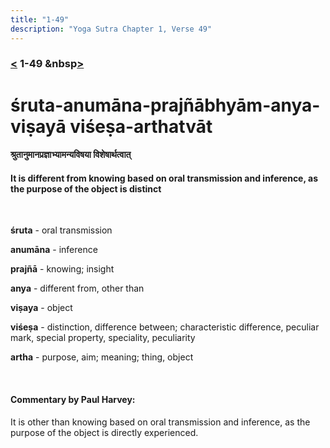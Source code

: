 ```yaml
---
title: "1-49"
description: "Yoga Sutra Chapter 1, Verse 49"
---
```


### [<](/Chapter-1/1-48) 1-49 &nbsp[>](/Chapter-1/1-50/)

# śruta-anumāna-prajñābhyām-anya-viṣayā viśeṣa-arthatvāt

#### श्रुतानुमानप्रज्ञाभ्यामन्यविषया विशेषार्थत्वात्

#### It is different from knowing based on oral transmission and inference, as the purpose of the object is distinct

<br />

**śruta** - oral transmission <br />

**anumāna** - inference <br />

**prajñā** - knowing; insight <br />

**anya** - different from, other than <br />

**viṣaya** - object <br />

**viśeṣa** - distinction, difference between; characteristic difference, peculiar mark, special property, speciality, peculiarity <br />

**artha** - purpose, aim; meaning; thing, object <br />

<br />

#### Commentary by Paul Harvey:

It is other than knowing based on oral transmission and inference,
as the purpose of the object is directly experienced.
